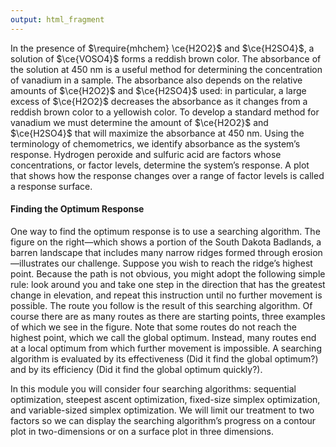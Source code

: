 ```yaml
---
output: html_fragment
---
```


<!-- place introduction here -->

In the presence of $\require{mhchem} \ce{H2O2}$ and $\ce{H2SO4}$, a solution of $\ce{VOSO4}$ forms a reddish brown color. The absorbance of the solution at 450 nm is a useful method for determining the concentration of vanadium in a sample. The absorbance also depends on the relative amounts of $\ce{H2O2}$ and $\ce{H2SO4}$ used: in particular, a large excess of $\ce{H2O2}$ decreases the absorbance as it changes from a reddish brown color to a yellowish color. To develop a standard method for vanadium we must determine the amount of $\ce{H2O2}$ and $\ce{H2SO4}$ that will maximize the absorbance at 450 nm. Using the terminology of chemometrics, we identify absorbance as the system’s response. Hydrogen peroxide and sulfuric acid are factors whose concentrations, or factor levels, determine the system’s response. A plot that shows how the response changes over a range of factor levels is called a response surface. 

#### Finding the Optimum Response

One way to find the optimum response is to use a searching algorithm. The figure on the right---which shows a portion of the South Dakota Badlands, a barren landscape that includes many narrow ridges formed through erosion---illustrates our challenge. Suppose you wish to reach the ridge's highest point. Because the path is not obvious, you might adopt the following simple rule: look around you and take one step in the direction that has the greatest change in elevation, and repeat this instruction until no further movement is possible. The route you follow is the result of this searching algorithm. Of course there are as many routes as there are starting points, three examples of which we see in the figure. Note that some routes do not reach the highest point, which we call the global optimum. Instead, many routes end at a local optimum from which further movement is impossible. A searching algorithm is evaluated by its effectiveness (Did it find the global optimum?) and by its efficiency (Did it find the global optimum quickly?). 

In this module you will consider four searching algorithms: sequential optimization, steepest ascent optimization, fixed-size simplex optimization, and variable-sized simplex optimization. We will limit our treatment to two factors so we can display the searching algorithm's progress on a contour plot in two-dimensions or on a surface plot in three dimensions.
